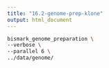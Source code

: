 ```yaml
---
title: "16.2-genome-prep-klone"
output: html_document
---
```


```bash
bismark_genome_preparation \
--verbose \
--parallel 6 \
../data/genome/
```

